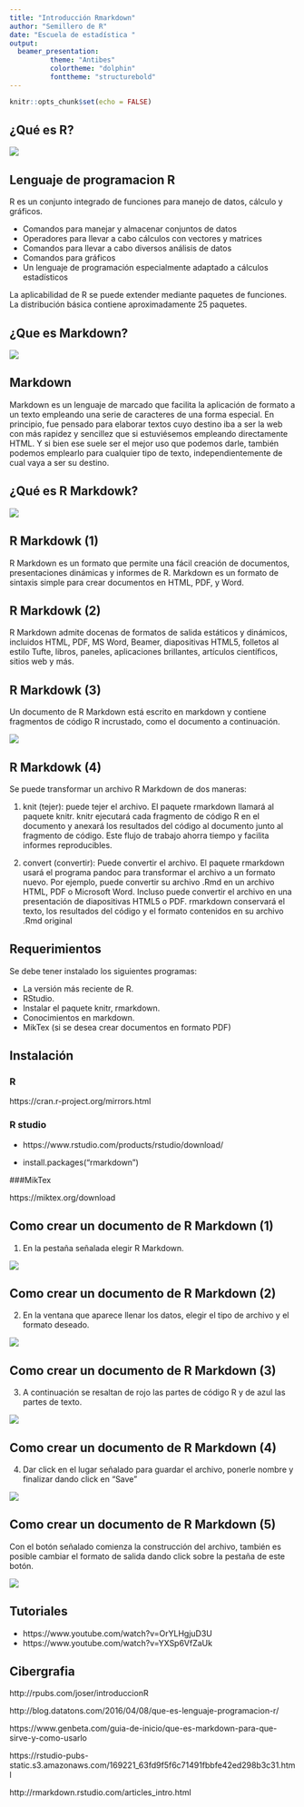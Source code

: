 ```yaml
---
title: "Introducción Rmarkdown"
author: "Semillero de R"
date: "Escuela de estadística "
output: 
  beamer_presentation:
          theme: "Antibes"
          colortheme: "dolphin"
          fonttheme: "structurebold"
---
```


```r
knitr::opts_chunk$set(echo = FALSE)
```
## ¿Qué es R?
![](R.jpg)

## Lenguaje de programacion R

R es un conjunto integrado de funciones para manejo de datos, cálculo y gráficos.

- Comandos para manejar y almacenar conjuntos de datos
- Operadores para llevar a cabo cálculos con vectores y matrices
- Comandos para llevar a cabo diversos análisis de datos
- Comandos para gráficos
- Un lenguaje de programación especialmente adaptado a cálculos estadísticos

La aplicabilidad de R se puede extender mediante paquetes de funciones. La distribución básica contiene aproximadamente 25 paquetes.

## ¿Que es Markdown?

![](M.jpg)

## Markdown

Markdown es un lenguaje de marcado que facilita la aplicación de formato a un texto empleando una serie de caracteres de una forma especial. En principio, fue pensado para elaborar textos cuyo destino iba a ser la web con más rapidez y sencillez que si estuviésemos empleando directamente HTML. Y si bien ese suele ser el mejor uso que podemos darle, también podemos emplearlo para cualquier tipo de texto, independientemente de cual vaya a ser su destino.

## ¿Qué es R Markdowk?

![](RM.jpg)

## R Markdowk (1)

R Markdown es un formato que permite una fácil creación de documentos, presentaciones dinámicas y informes de R. Markdown es un formato de sintaxis simple para crear documentos en HTML, PDF, y Word.

## R Markdowk (2)

R Markdown admite docenas de formatos de salida estáticos y dinámicos, incluidos HTML, PDF, MS Word, Beamer, diapositivas HTML5, folletos al estilo Tufte, libros, paneles, aplicaciones brillantes, artículos científicos, sitios web y más.

## R Markdowk (3)

Un documento de R Markdown está escrito en markdown y contiene fragmentos de código R incrustado, como el documento a continuación.

![](img1.jpg)

## R Markdowk (4)

Se puede transformar un archivo R Markdown de dos maneras:

1. knit (tejer): puede tejer el archivo. El paquete rmarkdown llamará al paquete knitr. knitr ejecutará cada fragmento de código R en el documento y anexará los resultados del código al documento junto al fragmento de código. Este flujo de trabajo ahorra tiempo y facilita informes reproducibles.

2. convert (convertir): Puede convertir el archivo. El paquete rmarkdown usará el programa pandoc para transformar el archivo a un formato nuevo. Por ejemplo, puede convertir su archivo .Rmd en un archivo HTML, PDF o Microsoft Word. Incluso puede convertir el archivo en una presentación de diapositivas HTML5 o PDF. rmarkdown conservará el texto, los resultados del código y el formato contenidos en su archivo .Rmd original

## Requerimientos

Se debe tener instalado los siguientes programas:

- La versión más reciente de R.
- RStudio.
- Instalar el paquete knitr, rmarkdown.
- Conocimientos en markdown.
- MikTex (si se desea crear documentos en formato PDF)

## Instalación 

### R

https://cran.r-project.org/mirrors.html

### R studio

- https://www.rstudio.com/products/rstudio/download/

- install.packages("rmarkdown")

###MikTex

https://miktex.org/download

## Como crear un documento de R Markdown (1)

1. En la pestaña señalada elegir R Markdown.

![](RM1.jpg)

## Como crear un documento de R Markdown (2)

2. En la ventana que aparece llenar los datos, elegir el tipo de archivo y el formato deseado.

![](RM2.jpg)

## Como crear un documento de R Markdown (3)

3. A continuación se resaltan de rojo las partes de código R y de azul las partes de texto.

![](RM4.jpg)

## Como crear un documento de R Markdown (4)

4. Dar click en el lugar señalado para guardar el archivo, ponerle nombre y finalizar dando click en "Save"

![](RM3.jpg)

## Como crear un documento de R Markdown (5)

Con el botón señalado comienza la construcción del archivo, también es posible cambiar el formato de salida dando click sobre la pestaña de este botón.

![](RM5.jpg)

## Tutoriales

- https://www.youtube.com/watch?v=OrYLHgjuD3U
- https://www.youtube.com/watch?v=YXSp6VfZaUk



## Cibergrafia

http://rpubs.com/joser/introduccionR

http://blog.datatons.com/2016/04/08/que-es-lenguaje-programacion-r/

https://www.genbeta.com/guia-de-inicio/que-es-markdown-para-que-sirve-y-como-usarlo

https://rstudio-pubs-static.s3.amazonaws.com/169221_63fd9f5f6c71491fbbfe42ed298b3c31.html

http://rmarkdown.rstudio.com/articles_intro.html